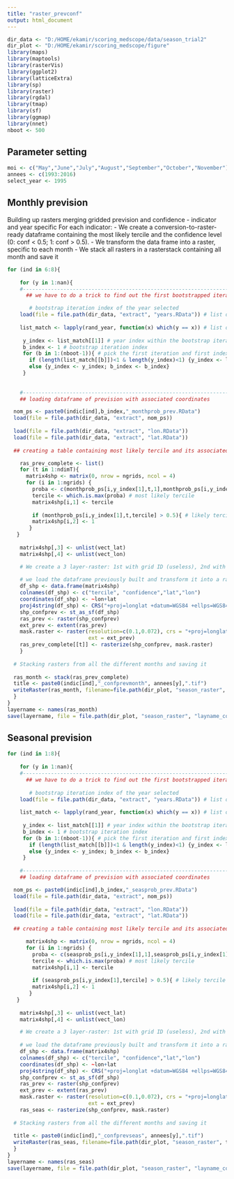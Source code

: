 ```yaml
---
title: "raster_prevconf"
output: html_document
---
```


```r
dir_data <- "D:/HOME/ekamir/scoring_medscope/data/season_trial2" 
dir_plot <- "D:/HOME/ekamir/scoring_medscope/figure" 
library(maps)
library(maptools)
library(rasterVis)
library(ggplot2)
library(latticeExtra)
library(sp)
library(raster)
library(rgdal)
library(tmap)
library(sf)
library(ggmap)
library(nnet)
nboot <- 500

```

## Parameter setting 

```r

moi <- c("May","June","July","August","September","October","November")
annees <- c(1993:2016)
select_year <- 1995
```
## Monthly prevision
Building up rasters merging gridded prevision and confidence - indicator and year specific
For each indicator:
  - We create a conversion-to-raster-ready dataframe containing the most likely tercile and the confidence level (0: conf < 0.5; 1: conf > 0.5).
  - We transform the data frame into a raster, specific to each month
  - We stack all rasters in a rasterstack containing all month and save it

```r

for (ind in 6:8){
  
    for (y in 1:nan){
    #---------------------------------------------------------------------------------------------------------------------------------------------
      ## we have to do a trick to find out the first bootstrapped iteration and the run index whithin this iteration matching the year we are interested in (the random sampling doesn't respect chronology)

       # bootstrap iteration index of the year selected
    load(file = file.path(dir_data, "extract", "years.RData")) # list of years in each bootstrap iteration
     
    list_match <- lapply(rand_year, function(x) which(y == x)) # list of matchs between list of years randomly generated for the bootstrap and the year we are interested in
     
     y_index <- list_match[[1]] # year index within the bootstrap iteration
     b_index <- 1 # bootstrap iteration index
     for (b in 1:(nboot-1)){ # pick the first iteration and first index matching the year we are looking for
       if (length(list_match[[b]])<1 & length(y_index)<1) {y_index <- list_match[[b+1]]; b_index <- b+1}
       else {y_index <- y_index; b_index <- b_index}
     }
     
    
    #---------------------------------------------------------------------------------------------------------------------------------------------
    ## loading dataframe of prevision with associated coordinates

  nom_ps <- paste0(indic[ind],b_index,"_monthprob_prev.RData")
  load(file = file.path(dir_data, "extract", nom_ps))
  
  load(file = file.path(dir_data, "extract", "lon.RData"))
  load(file = file.path(dir_data, "extract", "lat.RData"))
  
  ## creating a table containing most likely tercile and its associated confidence level (regarding probability value), with both coordinates (shape ready for shapefile conversion)

    ras_prev_complete <- list()
    for (t in 1:ndimT){
      matrix4shp <- matrix(0, nrow = ngrids, ncol = 4)
      for (i in 1:ngrids) {
        proba <- c(monthprob_ps[i,y_index[1],t,1],monthprob_ps[i,y_index[1],t,2],monthprob_ps[i,y_index[1],t,3]) # proba associated to each tercile 
        tercile <- which.is.max(proba) # most likely tercile
        matrix4shp[i,1] <- tercile 
        
        if (monthprob_ps[i,y_index[1],t,tercile] > 0.5){ # likely tercile confidence
        matrix4shp[i,2] <- 1
       }
   }
    
    matrix4shp[,3] <- unlist(vect_lat)
    matrix4shp[,4] <- unlist(vect_lon)

    # We create a 3 layer-raster: 1st with grid ID (useless), 2nd with most likely tercile forecasted; 3rd with wilcoxon test outcomes. 
    
    # we load the dataframe previously built and transform it into a raster
    df_shp <- data.frame(matrix4shp)
    colnames(df_shp) <- c("tercile", "confidence","lat","lon")
    coordinates(df_shp) <- ~lon+lat
    proj4string(df_shp) <- CRS("+proj=longlat +datum=WGS84 +ellps=WGS84 +towgs84=0,0,0")
    shp_confprev <- st_as_sf(df_shp)
    ras_prev <- raster(shp_confprev)
    ext_prev <- extent(ras_prev)
    mask.raster <- raster(resolution=c(0.1,0.072), crs = "+proj=longlat +datum=WGS84 +ellps=WGS84 +towgs84=0,0,0", ## !!!!!!!!!!!
                          ext = ext_prev)
    ras_prev_complete[[t]] <- rasterize(shp_confprev, mask.raster)
    }
  
  # Stacking rasters from all the different months and saving it
  
  ras_month <- stack(ras_prev_complete)
  title <- paste0(indic[ind],"_confprevmonth", annees[y],".tif")
  writeRaster(ras_month, filename=file.path(dir_plot, "season_raster", title), overwrite = TRUE)
  }
}
layername <- names(ras_month)
save(layername, file = file.path(dir_plot, "season_raster", "layname_confprevmonth.RData"))
```

## Seasonal prevision



```r

for (ind in 1:8){
  
    for (y in 1:nan){
    #---------------------------------------------------------------------------------------------------------------------------------------------
      ## we have to do a trick to find out the first bootstrapped iteration and the run index whithin this iteration matching the year we are interested in (the random sampling doesn't respect chronology)
      
       # bootstrap iteration index of the year selected
    load(file = file.path(dir_data, "extract", "years.RData")) # list of years in each bootstrap iteration
     
    list_match <- lapply(rand_year, function(x) which(y == x)) # list of matchs between list of years randomly generated for the bootstrap and the year we are interested in
     
     y_index <- list_match[[1]] # year index within the bootstrap iteration
     b_index <- 1 # bootstrap iteration index
     for (b in 1:(nboot-1)){ # pick the first iteration and first index matching the year we are looking for
       if (length(list_match[[b]])<1 & length(y_index)<1) {y_index <- list_match[[b+1]]; b_index <- b+1}
       else {y_index <- y_index; b_index <- b_index}
     }
    
    #---------------------------------------------------------------------------------------------------------------------------------------------
    ## loading dataframe of prevision with associated coordinates

  nom_ps <- paste0(indic[ind],b_index,"_seasprob_prev.RData")
  load(file = file.path(dir_data, "extract", nom_ps))
  
  load(file = file.path(dir_data, "extract", "lon.RData"))
  load(file = file.path(dir_data, "extract", "lat.RData"))
  
  ## creating a table containing most likely tercile and its associated confidence level (regarding probability value), with both coordinates (shape ready for shapefile conversion)

      matrix4shp <- matrix(0, nrow = ngrids, ncol = 4)
      for (i in 1:ngrids) {
        proba <- c(seasprob_ps[i,y_index[1],1],seasprob_ps[i,y_index[1],2],seasprob_ps[i,y_index[1],3]) # proba associated to each tercile - warning: we're inverting to have lower tercile 1st
        tercile <- which.is.max(proba) # most likely tercile
        matrix4shp[i,1] <- tercile 
        
        if (seasprob_ps[i,y_index[1],tercile] > 0.5){ # likely tercile confidence
        matrix4shp[i,2] <- 1
       }
   }
    
    matrix4shp[,3] <- unlist(vect_lat)
    matrix4shp[,4] <- unlist(vect_lon)

    # We create a 3 layer-raster: 1st with grid ID (useless), 2nd with most likely tercile forecasted; 3rd with wilcoxon test outcomes. 
    
    # we load the dataframe previously built and transform it into a raster
    df_shp <- data.frame(matrix4shp)
    colnames(df_shp) <- c("tercile", "confidence","lat","lon")
    coordinates(df_shp) <- ~lon+lat
    proj4string(df_shp) <- CRS("+proj=longlat +datum=WGS84 +ellps=WGS84 +towgs84=0,0,0")
    shp_confprev <- st_as_sf(df_shp)
    ras_prev <- raster(shp_confprev)
    ext_prev <- extent(ras_prev)
    mask.raster <- raster(resolution=c(0.1,0.072), crs = "+proj=longlat +datum=WGS84 +ellps=WGS84 +towgs84=0,0,0", ## !!!!!!!!!!!
                          ext = ext_prev)
    ras_seas <- rasterize(shp_confprev, mask.raster) 
  
  # Stacking rasters from all the different months and saving it
  
  title <- paste0(indic[ind],"_confprevseas", annees[y],".tif")
  writeRaster(ras_seas, filename=file.path(dir_plot, "season_raster", title), overwrite = TRUE)
  }
}
layername <- names(ras_seas)
save(layername, file = file.path(dir_plot, "season_raster", "layname_confprevseas.RData"))

```
